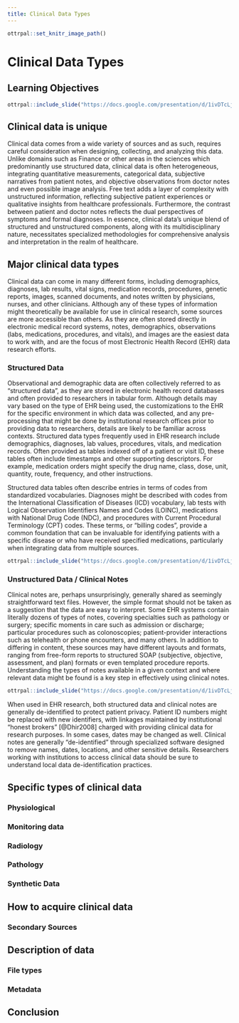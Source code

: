 ```yaml
---
title: Clinical Data Types
---
```


```r
ottrpal::set_knitr_image_path()
```


# Clinical Data Types


## Learning Objectives

```r
ottrpal::include_slide("https://docs.google.com/presentation/d/1ivDTcLjb2078O0GemkSeCgC1jmxk4fMsiFQaPaer9mQ/edit#slide=id.g3385bea4ad0_0_30" )
```



## Clinical data is unique

Clinical data comes from a wide variety of sources and as such, requires careful consideration when designing, collecting, and analyzing this data.  Unlike domains such as Finance or other areas in the sciences which predominantly use structured data, clinical data is often heterogeneous, integrating quantitative measurements, categorical data, subjective narratives from patient notes, and objective observations from doctor notes and even possible image analysis.  Free text adds a layer of complexity with unstructured information, reflecting subjective patient experiences or qualitative insights from healthcare professionals. Furthermore, the contrast between patient and doctor notes reflects the dual perspectives of symptoms and formal diagnoses. In essence, clinical data's unique blend of structured and unstructured components, along with its multidisciplinary nature, necessitates specialized methodologies for comprehensive analysis and interpretation in the realm of healthcare.

## Major clinical data types


Clinical data can come in many different forms, including demographics, diagnoses, lab results, vital signs, medication records, procedures, genetic reports, images, scanned documents, and notes written by physicians, nurses, and other clinicians.  Although any of these types of information might theoretically be available for use in clinical research,  some sources are more accessible than others.   As they are often stored directly in electronic medical record systems, notes, demographics, observations (labs, medications, procedures, and vitals), and images are the easiest data to work with, and are the focus of most Electronic Health Record (EHR) data research efforts. 

### Structured Data

Observational and demographic data are often collectively referred to as “structured data”, as they are stored in electronic health record databases and often provided to researchers in tabular form.  Although details may vary based on the type of EHR being used, the customizations to the EHR for the specific environment in which data was collected, and any pre-processing that might be done by institutional research offices prior to providing data to researchers, details are likely to be familiar across contexts.  Structured data types frequently used in EHR research include demographics, diagnoses, lab values, procedures, vitals, and medication records.  Often provided as tables indexed off of a patient or visit ID, these tables
often include timestamps and other supporting descriptors. For example, medication orders might specify the drug name, class, dose, unit, quantity, route, frequency, and other instructions. 

Structured data tables often describe entries in terms of codes from standardized vocabularies.  Diagnoses might be described with codes from the International Classification of Diseases (ICD) vocabulary, lab tests with Logical Observation Identifiers Names and Codes (LOINC), medications with National Drug Code (NDC), and procedures with Current Procedural Terminology (CPT) codes. These terms, or "billing codes", provide a common foundation that can be invaluable for identifying patients with a specific disease or who have received specified medications, particularly when integrating data from multiple sources. 

```r
ottrpal::include_slide("https://docs.google.com/presentation/d/1ivDTcLjb2078O0GemkSeCgC1jmxk4fMsiFQaPaer9mQ/edit#slide=id.g3385bea4ad0_0_0" )
```


### Unstructured Data / Clinical Notes 

Clinical notes are, perhaps unsurprisingly, generally shared as seemingly straightforward text files.  However, the simple format should not be taken as a suggestion that the data are easy to interpret. Some EHR systems contain literally dozens of types of notes, covering specialties such as pathology or surgery; specific moments in care such as admission or discharge; particular procedures such as colonoscopies; patient-provider interactions such as telehealth or phone encounters, and many others. In addition to differing in content, these sources may have different layouts and formats, ranging from free-form reports to structured SOAP (subjective, objective, assessment, and plan) formats or even templated procedure reports. Understanding the types of notes available in a given context and where relevant data might be found is a key step in effectively using clinical notes. 


```r
ottrpal::include_slide("https://docs.google.com/presentation/d/1ivDTcLjb2078O0GemkSeCgC1jmxk4fMsiFQaPaer9mQ/edit#slide=id.g3385bea4ad0_0_14" )
```


When used in EHR research, both structured data and clinical notes are generally de-identified to protect patient privacy. Patient ID numbers might be replaced with new identifiers, with linkages maintained by institutional “honest brokers” [@Dhir2008] charged with providing clinical data for research purposes. In some cases, dates may be changed as well. Clinical notes are generally “de-identified” through specialized software designed to remove names, dates, locations, and other sensitive details.  Researchers working with institutions to access clinical data should be sure to understand local data de-identification practices.



## Specific types of clinical data




### Physiological
### Monitoring data

### Radiology

### Pathology

### Synthetic Data

## How to acquire clinical data

### Secondary Sources


## Description of data

### File types

### Metadata



## Conclusion
